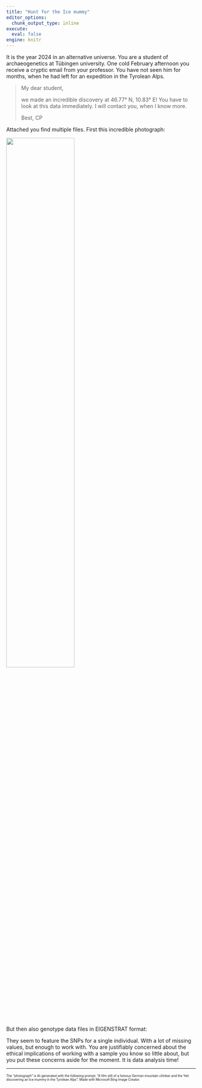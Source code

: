 ```yaml
---
title: "Hunt for the Ice mummy"
editor_options: 
  chunk_output_type: inline
execute: 
  eval: false
engine: knitr
---
```


It is the year 2024 in an alternative universe. You are a student of archaeogenetics at Tübingen university. One cold February afternoon you receive a cryptic email from your professor. You have not seen him for months, when he had left for an expedition in the Tyrolean Alps.

> My dear student,
> 
> we made an incredible discovery at 46.77° N, 10.83° E! You have to look at this data immediately. I will contact you, when I know more.
>
> Best,
> CP

Attached you find multiple files. First this incredible photograph:

![](img/the_discovery.jpeg){width=60% fig-align="center"}

But then also genotype data files in EIGENSTRAT format:


They seem to feature the SNPs for a single individual. With a lot of missing values, but enough to work with. You are justifiably concerned about the ethical implications of working with a sample you know so little about, but you put these concerns aside for the moment. It is data analysis time!


***

::: {style="font-size: 60%;"}

The "photograph" is AI-generated with the following prompt: "A film still of a famous German mountain climber and the Yeti discovering an Ice mummy in the Tyrolean Alps". Made with Microsoft Bing Image Creator.

:::
